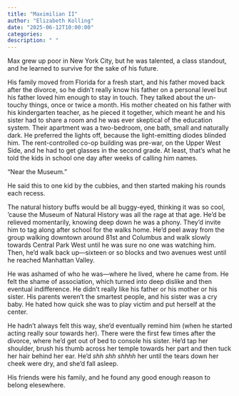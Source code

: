 ```yaml
---
title: "Maximilian II"
author: "Elizabeth Kolling"
date: "2025-06-12T10:00:00"
categories: 
description: " "
---
```



Max grew up poor in New York City, but he was talented, a class standout, and he learned to survive for the sake of his future.

His family moved from Florida for a fresh start, and his father moved back after the divorce, so he didn’t really know his father on a personal level but his father loved him enough to stay in touch. They talked about the un-touchy things, once or twice a month. His mother cheated on his father with his kindergarten teacher, as he pieced it together, which meant he and his sister had to share a room and he was ever skeptical of the education system. Their apartment was a two-bedroom, one bath, small and naturally dark. He preferred the lights off, because the light-emitting diodes blinded him. The rent-controlled co-op building was pre-war, on the Upper West Side, and he had to get glasses in the second grade. At least, that’s what he told the kids in school one day after weeks of calling him names. 

“Near the Museum.”

He said this to one kid by the cubbies, and then started making his rounds each recess. 

The natural history buffs would be all buggy-eyed, thinking it was so cool, ‘cause the Museum of Natural History was all the rage at that age. He’d be relieved momentarily, knowing deep down he was a phony. They'd invite him to tag along after school for the walks home. He’d peel away from the group walking downtown around 81st and Columbus and walk slowly towards Central Park West until he was sure no one was watching  him. Then, he’d walk back up—sixteen or so blocks and two avenues west until he reached Manhattan Valley.  

He was ashamed of who he was—where he lived, where he came from. He felt the shame of association, which turned into deep dislike and then eventual indifference. He didn’t really like his father or his mother or his sister. His parents weren’t the smartest people, and his sister was a cry baby. He hated how quick she was to play victim and put herself at the center. 

He hadn’t always felt this way, she’d eventually remind him (when he started acting really sour towards her). There were the first few times after the divorce, where he’d get out of bed to console his sister. He’d tap her shoulder, brush his thumb across her temple towards her part and then tuck her hair behind her ear. He’d *shh shh shhhh* her until the tears down her cheek were dry, and she’d fall asleep.

His friends were his family, and he found any good enough reason to belong elesewhere. 